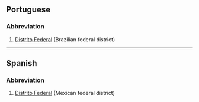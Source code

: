==Portuguese==
===Abbreviation===
#[[Distrito Federal]] (Brazilian federal district)
----
==Spanish==
===Abbreviation===
#[[Distrito Federal]] (Mexican federal district)